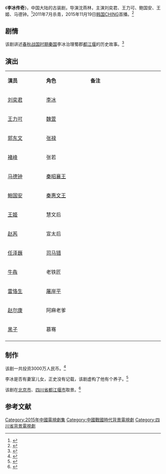 {{电视节目信息框
| 名称     = 李冰传奇
| 别名     = 
| 英文名称 = <!-- ''{{lang|en| }}''  -->
| 图片     = 
| 图说     = 
| 分类     = 古装剧
| 原创者   = 
| 导演     = [[沈燕林|沈燕林]]
| 监制     = 杨晓明
| 出品人   = 刘润球
| 编剧     = 周力军
| 制作人   = 杨晓明（总）<br>郭卫东
| 制作年份 = 2011年7月
| 摄影     = 
| 演出     = 刘奕君<br>王力可<br>鲍国安<br>王姬<br>马德钟
| 配音     =
| 旁白     = 
| 主题曲   = 
| 片尾曲   = 
| 插曲     = 
| 地区     = {{CHNML}}
| 语言     = 普通话
| 集数     = 35集
| 每集长   = 45分钟
| 制作公司 = 北京典范文化传媒有限公司
| 首播地区 = 
| 电视网   = 
| 开始     = 
| 结束     = 
| 先于     = 
| 后于     = 
| 相关剧集 = 
| 官方网站 = 
}}
《'''李冰传奇'''》，中国大陆的古装剧，导演沈燕林，主演刘奕君、王力可、鲍国安、王姬、马德钟。<ref>{{cite web |url=http://news.163.com/11/0520/06/74FR020E00014AED.html |title=《传奇》热拍鲍国安王姬斗戏 |year=2011 |work=网易 |archive-url=https://web.archive.org/web/20141006124845/http://news.163.com/11/0520/06/74FR020E00014AED.html |archive-date=2014-10-06 |dead-url=yes }}</ref>2011年7月杀青，2015年11月19日[[韩国|韩国]]CHING首播。<ref>{{cite web |url=http://news.zum.com/articles/26604312?c=06 |title=도강언 건설의 미스터리? '치수의 神 이빙전기' 19일 첫방 |date=2015-11-17 |accessdate=2015-11-17 |work=zum.com |language=ko |archive-date=2015-11-25 |archive-url=https://web.archive.org/web/20151125050523/http://news.zum.com/articles/26604312?c=06 |dead-url=no }}</ref>

==剧情==
该剧讲述[[春秋时期|春秋]][[战国时期|战国时期]][[秦国|秦国]]李冰治理蜀郡[[都江堰|都江堰]]的历史故事。<ref>{{cite web |url=http://news.163.com/11/0105/04/6PK1IMPD00014AED.html |title=《传奇》将再现“李冰治水” |date=2011-01-05|accessdate=2014-10-04 |work=网易 |archive-url=https://web.archive.org/web/20141006140246/http://news.163.com/11/0105/04/6PK1IMPD00014AED.html |archive-date=2014-10-06 |dead-url=yes }}</ref>

== 演出 ==
{|class="wikitable" width="21%"
|- style="background:cornflowerblue; color:white" align=center
|style="width:5%"|'''演员'''||style="width:6%"|'''角色'''||style="width:10%"|'''备注'''
|-
| [[刘奕君|刘奕君]] || [[李冰|李冰]] || 
|-
| [[王力可|王力可]] || [[魏萱|魏萱]] || 
|-
| [[郭东文|郭东文]] || [[张禄|张禄]] || 
|- 
| [[褚峰|褚峰]] || 张若 || 
|-
| [[马德钟|马德钟]] || [[秦昭襄王|秦昭襄王]] || 
|-
| [[鲍国安|鲍国安]] || [[秦惠文王|秦惠文王]] || 
|-
| [[王姬_(演员)|王姬]] || 慧文后 || 
|-
| [[赵芮|赵芮]] || 宣太后 || 
|- 
| [[任泽巍|任泽巍]] || [[司马错|司马错]] || 
|- 
| [[牛犇|牛犇]] || 老铁匠 || 
|-
| [[雷恪生|雷恪生]] || [[屠岸平|屠岸平]] || 
|-
| [[赵尔康|赵尔康]] || 阿麻老爹 || 
|- 
| [[黑子_(演员)|黑子]] || 慕骞 || 
|- 
|}

==制作==
该剧一共投资3000万人民币。<ref>{{cite web |url=http://ent.qq.com/a/20090220/000075.htm |title=历史剧《李冰传奇》5月开机 何冰聂远有望参演 |accessdate=2014-10-04 |date=2009-02-20 |work=腾讯网 |archive-date=2014-10-06 |archive-url=https://web.archive.org/web/20141006171335/http://ent.qq.com/a/20090220/000075.htm |dead-url=no }}</ref>

李冰是否有妻室儿女，正史没有记载，该剧虚构了他有个养子。<ref>{{cite web |url=http://www.hinews.cn/news/system/2011/03/14/012152263.shtml |title=《传奇》昨日开机 讲述李冰传奇人生 |accessdate=2014-10-04 |date=2011-03-14 |work=南海网 |archive-date=2016-03-04 |archive-url=https://web.archive.org/web/20160304112020/http://www.hinews.cn/news/system/2011/03/14/012152263.shtml |dead-url=no }}</ref>

该剧在[[北京市|北京市]]、[[四川省|四川省]][[都江堰市|都江堰市]]取景。<ref>{{cite web |url=http://ent.163.com/11/0424/05/72CONUIF00032DGD.html |title=都江堰拍《传奇》马德钟：还是内地拍戏轻松|accessdate=2014-10-04 |date=2011-04-24|work=网易 |archive-url=https://web.archive.org/web/20141006082810/http://ent.163.com/11/0424/05/72CONUIF00032DGD.html |archive-date=2014-10-06 |dead-url=yes}}</ref>

==参考文献==
{{reflist}}
{{2015年中國大陸古裝/民初電視劇}}
{{DEFAULTSORT:Li李}}
[[Category:2015年中國電視劇集|Category:2015年中國電視劇集]]
[[Category:中國戰國時代背景電視劇|Category:中國戰國時代背景電視劇]]
[[Category:四川省背景電視劇|Category:四川省背景電視劇]]